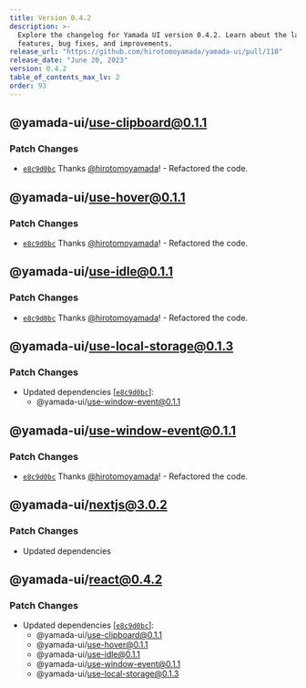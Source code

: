 ```yaml
---
title: Version 0.4.2
description: >-
  Explore the changelog for Yamada UI version 0.4.2. Learn about the latest
  features, bug fixes, and improvements.
release_url: "https://github.com/hirotomoyamada/yamada-ui/pull/110"
release_date: "June 20, 2023"
version: 0.4.2
table_of_contents_max_lv: 2
order: 93
---
```


## @yamada-ui/use-clipboard@0.1.1

### Patch Changes

- [`e8c9d0bc`](https://github.com/hirotomoyamada/yamada-ui/commit/e8c9d0bc97ebd8bcb28632809aa9b2dd1699c67f) Thanks [@hirotomoyamada](https://github.com/hirotomoyamada)! - Refactored the code.

## @yamada-ui/use-hover@0.1.1

### Patch Changes

- [`e8c9d0bc`](https://github.com/hirotomoyamada/yamada-ui/commit/e8c9d0bc97ebd8bcb28632809aa9b2dd1699c67f) Thanks [@hirotomoyamada](https://github.com/hirotomoyamada)! - Refactored the code.

## @yamada-ui/use-idle@0.1.1

### Patch Changes

- [`e8c9d0bc`](https://github.com/hirotomoyamada/yamada-ui/commit/e8c9d0bc97ebd8bcb28632809aa9b2dd1699c67f) Thanks [@hirotomoyamada](https://github.com/hirotomoyamada)! - Refactored the code.

## @yamada-ui/use-local-storage@0.1.3

### Patch Changes

- Updated dependencies \[[`e8c9d0bc`](https://github.com/hirotomoyamada/yamada-ui/commit/e8c9d0bc97ebd8bcb28632809aa9b2dd1699c67f)]:
  - @yamada-ui/use-window-event@0.1.1

## @yamada-ui/use-window-event@0.1.1

### Patch Changes

- [`e8c9d0bc`](https://github.com/hirotomoyamada/yamada-ui/commit/e8c9d0bc97ebd8bcb28632809aa9b2dd1699c67f) Thanks [@hirotomoyamada](https://github.com/hirotomoyamada)! - Refactored the code.

## @yamada-ui/nextjs@3.0.2

### Patch Changes

- Updated dependencies

## @yamada-ui/react@0.4.2

### Patch Changes

- Updated dependencies \[[`e8c9d0bc`](https://github.com/hirotomoyamada/yamada-ui/commit/e8c9d0bc97ebd8bcb28632809aa9b2dd1699c67f)]:
  - @yamada-ui/use-clipboard@0.1.1
  - @yamada-ui/use-hover@0.1.1
  - @yamada-ui/use-idle@0.1.1
  - @yamada-ui/use-window-event@0.1.1
  - @yamada-ui/use-local-storage@0.1.3
